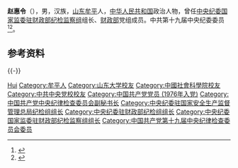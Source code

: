 '''赵惠令'''（{{bd|1956年|12月||catIdx=Zhao赵}}），男，汉族，[[山东|山东]][[牟平|牟平]]人，[[中华人民共和国|中华人民共和国]]政治人物，曾任[[中央纪委国家监委驻财政部纪检监察组|中央纪委国家监委驻财政部纪检监察组]]组长、[[中华人民共和国财政部|财政部]]党组成员。中共第十九届中央纪委委员<ref>{{Cite web|title=个人简介|url=http://www.mof.gov.cn/znjg/buzhangzhichuang/jjzzzhl/grjj/|accessdate=2021-02-02|work=中华人民共和国财政部|archive-date=2021-02-06|archive-url=https://web.archive.org/web/20210206171434/http://www.mof.gov.cn/znjg/buzhangzhichuang/jjzzzhl/grjj/|dead-url=no}}</ref><ref>{{Cite web|title=杨国中任中央纪委驻财政部纪检组组长 赵惠令不再担任|url=http://district.ce.cn/newarea/sddy/202103/02/t20210302_36349865.shtml|accessdate=2021-03-04|work=中国经济网}}</ref>。

== 参考资料 ==
{{reflist}}

{{-}}
{{start box}}
{{s-ppo|cpc}}
{{s-before|[[莫建成_(中國)|莫建成]]}}
{{s-title|中央纪委驻财政部纪检组组长|2017年9月－2018年6月}}
{{s-none|机构撤销}}
{{s-before|[[周福启|周福启]]}}
{{s-title|中央纪委驻国家安全生产监督管理总局纪检组组长|2011年10月－2017年9月}}
{{s-after|[[艾俊涛|艾俊涛]]}}
{{s-supervision|prc}}
{{s-new}}
{{s-title|中央纪委国家监委驻财政部纪检监察组组长|2018年6月－2021年2月}}
{{s-after|[[杨国中|杨国中]]}}
{{end box}}

{{Authority control}}
{{DEFAULTSORT:Zhao赵}}
[[Category:赵姓|Hui]]
[[Category:牟平人|Category:牟平人]]
[[Category:山东大学校友|Category:山东大学校友]]
[[Category:中國社會科學院校友|Category:中國社會科學院校友]]
[[Category:中共中央党校校友|Category:中共中央党校校友]]
[[Category:中国共产党党员_(1976年入党)|Category:中国共产党党员 (1976年入党)]]
[[Category:中国共产党中央纪律检查委员会副秘书长|Category:中国共产党中央纪律检查委员会副秘书长]]
[[Category:中央纪委驻国家安全生产监督管理总局纪检组组长|Category:中央纪委驻国家安全生产监督管理总局纪检组组长]]
[[Category:中央纪委驻财政部纪检组组长|Category:中央纪委驻财政部纪检组组长]]
[[Category:中央纪委国家监委驻财政部纪检监察组组长|Category:中央纪委国家监委驻财政部纪检监察组组长]]
[[Category:中国共产党第十九届中央纪律检查委员会委员|Category:中国共产党第十九届中央纪律检查委员会委员]]

{{中国人物小作品}}